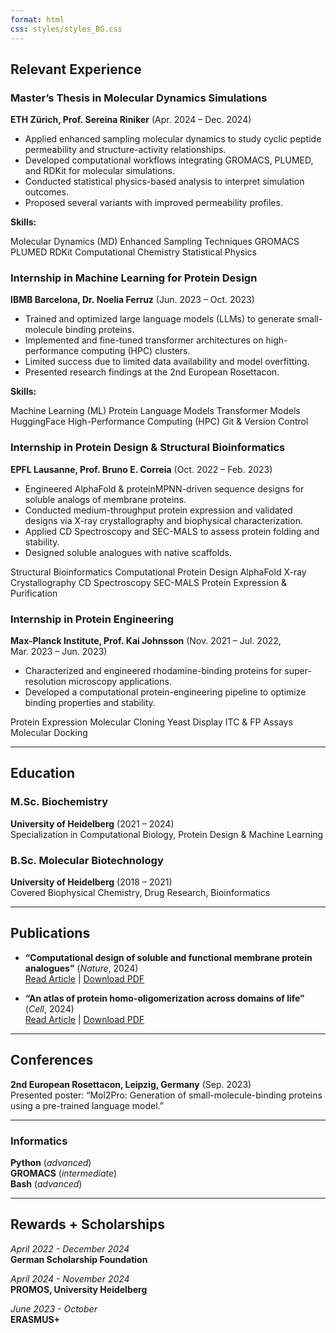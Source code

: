 ```yaml
---
format: html
css: styles/styles_BG.css
---
```


## Relevant Experience


### Master’s Thesis in Molecular Dynamics Simulations
**ETH Zürich, Prof. Sereina Riniker** (Apr. 2024 – Dec. 2024)  

- Applied enhanced sampling molecular dynamics to study cyclic peptide permeability and structure-activity relationships.  
- Developed computational workflows integrating GROMACS, PLUMED, and RDKit for molecular simulations.  
- Conducted statistical physics-based analysis to interpret simulation outcomes.
- Proposed several variants with improved permeability profiles. 

**Skills:**  
<div class="skills-container">
  <span class="skill-block">Molecular Dynamics (MD)</span>
  <span class="skill-block">Enhanced Sampling Techniques</span>
  <span class="skill-block">GROMACS</span>
  <span class="skill-block">PLUMED</span>
  <span class="skill-block">RDKit</span>
  <span class="skill-block">Computational Chemistry</span>
  <span class="skill-block">Statistical Physics</span>
</div>


### Internship in Machine Learning for Protein Design
**IBMB Barcelona, Dr. Noelia Ferruz** (Jun. 2023 – Oct. 2023)  

- Trained and optimized large language models (LLMs) to generate small-molecule binding proteins.
- Implemented and fine-tuned transformer architectures on high-performance computing (HPC) clusters.  
- Limited success due to limited data availability and model overfitting.
- Presented research findings at the 2nd European Rosettacon.

**Skills:**  
<div class="skills-container">
  <span class="skill-block">Machine Learning (ML)</span>
  <span class="skill-block">Protein Language Models</span>
  <span class="skill-block">Transformer Models</span>
  <span class="skill-block">HuggingFace</span>
  <span class="skill-block">High-Performance Computing (HPC)</span>
  <span class="skill-block">Git & Version Control</span>
</div>


### Internship in Protein Design & Structural Bioinformatics
**EPFL Lausanne, Prof. Bruno E. Correia** (Oct. 2022 – Feb. 2023)  

- Engineered AlphaFold & proteinMPNN-driven sequence designs for soluble analogs of membrane proteins.  
- Conducted medium-throughput protein expression and validated designs via X-ray crystallography and biophysical characterization.  
- Applied CD Spectroscopy and SEC-MALS to assess protein folding and stability.  
- Designed soluble analogues with native scaffolds. 

<div class="skills-container">
  <span class="skill-block">Structural Bioinformatics</span>
  <span class="skill-block">Computational Protein Design</span>
  <span class="skill-block">AlphaFold</span>
  <span class="skill-block">X-ray Crystallography</span>
  <span class="skill-block">CD Spectroscopy</span>
  <span class="skill-block">SEC-MALS</span>
  <span class="skill-block">Protein Expression & Purification</span>
</div>


### Internship in Protein Engineering
**Max-Planck Institute, Prof. Kai Johnsson** (Nov. 2021 – Jul. 2022, Mar. 2023 – Jun. 2023)  

- Characterized and engineered rhodamine-binding proteins for super-resolution microscopy applications.
- Developed a computational protein-engineering pipeline to optimize binding properties and stability.

<div class="skills-container">
  <span class="skill-block">Protein Expression</span>
  <span class="skill-block">Molecular Cloning</span>
  <span class="skill-block">Yeast Display</span>
  <span class="skill-block">ITC & FP Assays</span>
  <span class="skill-block">Molecular Docking</span>
</div>

---

## Education


### M.Sc. Biochemistry
**University of Heidelberg** (2021 – 2024)  
Specialization in Computational Biology, Protein Design & Machine Learning  

### B.Sc. Molecular Biotechnology 
**University of Heidelberg** (2018 – 2021)  
Covered Biophysical Chemistry, Drug Research, Bioinformatics  

---

## Publications

- **"Computational design of soluble and functional membrane protein analogues"** (*Nature*, 2024)  
  [Read Article](https://doi.org/10.1038/s41586-024-07601-y) | [Download PDF](https://www.nature.com/articles/s41586-024-07601-y.pdf)  

- **"An atlas of protein homo-oligomerization across domains of life"** (*Cell*, 2024)  
  [Read Article](https://doi.org/10.1016/j.cell.2024.01.022) | [Download PDF](https://www.cell.com/cell/pdf/S0092-8674(24)00059-X.pdf)

---

## Conferences

**2nd European Rosettacon, Leipzig, Germany** (Sep. 2023)  
Presented poster: "Mol2Pro: Generation of small-molecule-binding proteins using a pre-trained language model."  

---

### Informatics 
**Python** (*advanced*) <br>
**GROMACS** (*intermediate*) <br>
**Bash** (*advanced*) <br>

---

## Rewards + Scholarships 

*April 2022 - December 2024* <br>
**German Scholarship Foundation**

*April 2024 - November 2024*  <br>
**PROMOS, University Heidelberg**

*June 2023 - October*  <br>
**ERASMUS+**

